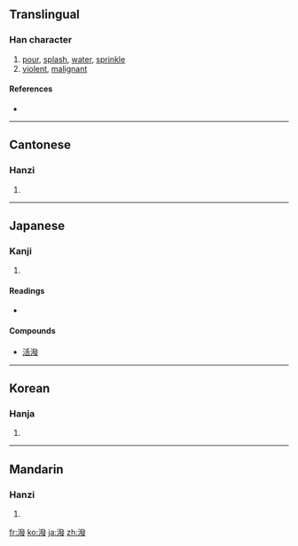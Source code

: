 {{also|泼|溌}}
==Translingual==

===Han character===
{{Han char|rn=85|rad=水|as=12|sn=15|four=3214<sub>7</sub>|canj=水弓人水 (ENOE)}}

# [[pour]], [[splash]], [[water]], [[sprinkle]]
# [[violent]], [[malignant]]

====References====
* {{Han ref|kx=0648.340|dkj=18225|dj=1058.180|hdz=31750.070|uh=6F51|ud=28497|bh=BCE2|bd=48354}}

----

==Cantonese==

===Hanzi===
{{yue-hanzi|jyut=|y=put3|sim=泼}}

# {{defn|Cantonese}}

----

==Japanese==

===Kanji===
{{ja-kanji|grade=|rs=水12}}

# {{defn|Japanese}}

====Readings====
* {{ja-readings|on=[[はつ]] (hatsu)|kun=[[もる]] (moru), [[とびちる]] (tobichiru), [[そそぐ]] (sosogu)}}

====Compounds====
* [[活潑]]

----

==Korean==

===Hanja===
{{ko-hanja|hangeul=발|eumhun=|rv=bal|mr=pal|y=pal}}

# {{defn|Korean}}

----

==Mandarin==

===Hanzi===
{{cmn-hanzi|sim=泼|pin=[[pō]] ([[po1]])|wg=p'o<sup>1</sup>}}

# {{defn|Mandarin}}

[[fr:潑]]
[[ko:潑]]
[[ja:潑]]
[[zh:潑]]